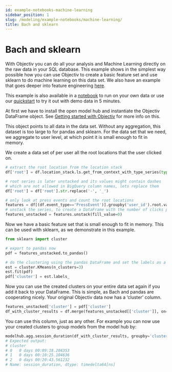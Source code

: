 ```yaml
---
id: example-notebooks-machine-learning
sidebar_position: 1
slug: /modeling/example-notebooks/machine-learning/
title: Bach and sklearn
---
```


# Bach and sklearn

With Objectiv you can do all your analysis and Machine Learning directly on the raw data in your SQL database.
This example shows in the simplest way possible how you can use Objectiv to create a basic feature set and use
sklearn to do machine learning on this data set. We also have an example that goes deeper into
feature engineering [here](/modeling/example-notebooks/feature-engineering.mdx#example-feature-engineering).

This example is also available in a [notebook](https://github.com/objectiv/objectiv-analytics/blob/main/notebooks/sklearn-example.ipynb)
to run on your own data or use our
[quickstart](https://objectiv.io/docs/home/quickstart-guide/) to try it out with demo data in 5 minutes.

At first we have to install the open model hub and instantiate the Objectiv DataFrame object. See
[Getting started with Objectiv](/modeling/example-notebooks/index.mdx#getting-started-with-objectiv) for more info on this.

This object points to all data in the data set. Without any aggregation, this dataset is too large to
for pandas and sklearn. For the data set that we need, we aggregate to user level, at which point it is
small enough to fit in memory.

We create a data set of per user all the root locations that the user clicked on.

```python
# extract the root location from the location stack
df['root'] = df.location_stack.ls.get_from_context_with_type_series(type='RootLocationContext', key='id')

# root series is later unstacked and its values might contain dashes
# which are not allowed in BigQuery column names, lets replace them
df['root'] = df['root'].str.replace('-', '_')

# only look at press events and count the root locations
features = df[(df.event_type=='PressEvent')].groupby('user_id').root.value_counts()
# unstack the series, to create a DataFrame with the number of clicks per root location as columns
features_unstacked = features.unstack(fill_value=0)
```

Now we have a basic feature set that is small enough to fit in memory. This can be used with sklearn, as we
demonstrate in this example.

```python
from sklearn import cluster

# export to pandas now
pdf = features_unstacked.to_pandas()

# do the clustering using the pandas DataFrame and set the labels as a column to that DataFrame
est = cluster.KMeans(n_clusters=3)
est.fit(pdf)
pdf['cluster'] = est.labels_
```

Now you can use the created clusters on your entire data set again if you add it back to your DataFrame.
This is simple, as Bach and pandas are cooperating nicely. Your original Objectiv data now has a ‘cluster’
column.

```python
features_unstacked['cluster'] = pdf['cluster']
df_with_cluster_results = df.merge(features_unstacked[['cluster']], on='user_id')
```

You can use this column, just as any other. For example you can now use your created clusters to group models
from the model hub by:

```python
modelhub.agg.session_duration(df_with_cluster_results, groupby='cluster').head()
# Expected output:
# cluster
# 0   0 days 00:09:18.204353
# 1   0 days 00:10:25.104636
# 2   0 days 00:20:43.561232
# Name: session_duration, dtype: timedelta64[ns]
```

